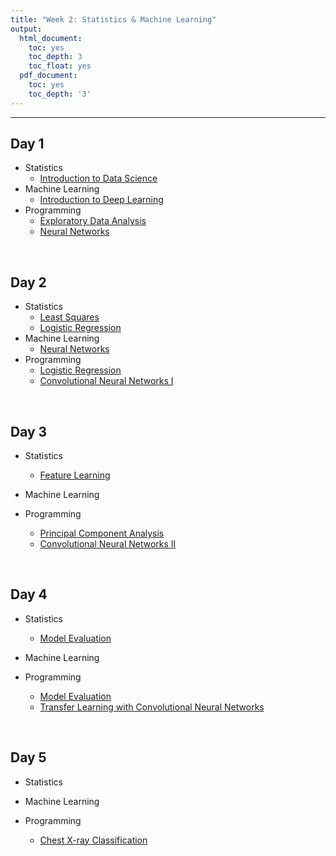 ```yaml
---
title: "Week 2: Statistics & Machine Learning"
output:
  html_document:
    toc: yes
    toc_depth: 3
    toc_float: yes
  pdf_document:
    toc: yes
    toc_depth: '3'
---
```



---

## Day 1

* Statistics 
  * [Introduction to Data Science](https://github.com/jlgrons/CELEHS-DSinA/blob/main/Documents/DSinA_Introduction.pdf)

* Machine Learning
  * [Introduction to Deep Learning](https://www.dropbox.com/s/fv7u5d2h6pqekwn/2022-07-11_CELEHS_summerschool.pptx?dl=0)

* Programming
  * [Exploratory Data Analysis](https://github.com/jlgrons/CELEHS-DSinA/blob/main/Week_2_Materials/EDA.ipynb)
  * [Neural Networks](https://github.com/jlgrons/CELEHS-DSinA/blob/main/Week_2_Materials/Introduction_to_neural_networks.ipynb)

<br>

## Day 2

* Statistics 
  * [Least Squares](https://github.com/jlgrons/CELEHS-DSinA/blob/main/Documents/DSinA_2022_StatLearning_LeastSquares.pdf)
   * [Logistic Regression](https://github.com/jlgrons/CELEHS-DSinA/blob/main/Documents/DSinA_2022_StatLearning_Regression.pdf)

* Machine Learning
  * [Neural Networks](https://www.dropbox.com/s/fv7u5d2h6pqekwn/2022-07-11_CELEHS_summerschool.pptx?dl=0)


* Programming
  * [Logistic Regression](https://github.com/jlgrons/CELEHS-DSinA/blob/main/Week_2_Materials/Logistic_regression.ipynb)
  * [Convolutional Neural Networks I](https://github.com/jlgrons/CELEHS-DSinA/blob/main/Week_2_Materials/Introduction_to_CNN.ipynb)

<br>

## Day 3

* Statistics
  * [Feature Learning](https://github.com/jlgrons/CELEHS-DSinA/blob/main/Documents/DSinA_2022_StatLearning_FeatureLearning.pdf)

* Machine Learning

* Programming
  * [Principal Component Analysis](https://github.com/jlgrons/CELEHS-DSinA/blob/main/Week_2_Materials/Introduction_to_PCA_MC.ipynb)
  * [Convolutional Neural Networks II](https://github.com/jlgrons/CELEHS-DSinA/blob/main/Week_2_Materials/Intro_to_CNN_II.ipynb)

<br>

## Day 4

* Statistics 
  * [Model Evaluation](https://github.com/jlgrons/CELEHS-DSinA/blob/main/Documents/DSinA_Model_Evaluation.pdf)

* Machine Learning

* Programming
  * [Model Evaluation](https://github.com/jlgrons/CELEHS-DSinA/blob/main/Week_2_Materials/Introduction_to_PCA_PerfEval.ipynb)
  * [Transfer Learning with Convolutional Neural Networks](https://github.com/jlgrons/CELEHS-DSinA/blob/main/Week_2_Materials/Transfer_Learning_CNN.ipynb)

<br>

## Day 5

* Statistics

* Machine Learning

* Programming
  * [Chest X-ray Classification](https://github.com/jlgrons/CELEHS-DSinA/blob/main/Week_2_Materials/Chest_XRayData.ipynb)
  
<br>  
  
  
  
